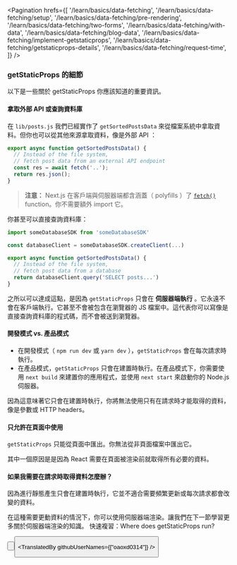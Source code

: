 
<Pagination
  hrefs={[
    '/learn/basics/data-fetching',
    '/learn/basics/data-fetching/setup',
    '/learn/basics/data-fetching/pre-rendering',
    '/learn/basics/data-fetching/two-forms',
    '/learn/basics/data-fetching/with-data',
    '/learn/basics/data-fetching/blog-data',
    '/learn/basics/data-fetching/implement-getstaticprops',
    '/learn/basics/data-fetching/getstaticprops-details',
    '/learn/basics/data-fetching/request-time',
  ]}
/>

### getStaticProps 的細節

以下是一些關於 getStaticProps 你應該知道的重要資訊。

#### 拿取外部 API 或查詢資料庫

在 `lib/posts.js` 我們已經實作了 `getSortedPostsData` 來從檔案系統中拿取資料。但你也可以從其他來源拿取資料，像是外部 API ： 

```jsx
export async function getSortedPostsData() {
  // Instead of the file system,
  // fetch post data from an external API endpoint
  const res = await fetch('..');
  return res.json();
}
```
> **注意：** Next.js 在客戶端與伺服器端都含涵蓋（ polyfills ）了 <a href="/learn/basics/data-fetching/getstaticprops-details" className="link-code" target="_blank">`fetch()`</a> function。你不需要額外 import 它。

你甚至可以直接查詢資料庫：

```jsx
import someDatabaseSDK from 'someDatabaseSDK'

const databaseClient = someDatabaseSDK.createClient(...)

export async function getSortedPostsData() {
  // Instead of the file system,
  // fetch post data from a database
  return databaseClient.query('SELECT posts...')
}
```

之所以可以達成這點，是因為 `getStaticProps` 只會在 **伺服器端執行** 。它永遠不會在客戶端執行。它甚至不會被包含在瀏覽器的 JS 檔案中。這代表你可以寫像是直接查詢資料庫的程式碼，而不會被送到瀏覽器。

#### 開發模式 vs. 產品模式
- 在開發模式（ `npm run dev` 或 `yarn dev` ），`getStaticProps` 會在每次請求時執行。
- 在產品模式，`getStaticProps` 只會在建置時執行。在產品模式下，你需要使用 `next build` 來建置你的應用程式，並使用 `next start` 來啟動你的 Node.js 伺服器。

因為這意味著它只會在建置時執行，你將無法使用只有在請求時才能取得的資料，像是參數或 HTTP headers。

#### 只允許在頁面中使用
`getStaticProps` 只能從頁面中匯出。你無法從非頁面檔案中匯出它。

其中一個原因是是因為 React 需要在頁面被渲染前就取得所有必要的資料。

#### 如果我需要在請求時取得資料怎麼辦？
因為進行靜態產生只會在建置時執行，它並不適合需要頻繁更新或每次請求都會改變的資料。

在這種需要更動資料的情況下，你可以使用伺服器端渲染。讓我們在下一節學習更多關於伺服器端渲染的知識。
<Quiz>
  <QuizHeading type={QuizType.quickReview}>
    快速複習：Where does getStaticProps run?
  </QuizHeading>
  <QuizOptionGroup>
    <QuizOption text="客戶端" />
    <QuizOption text="伺服器端" isCorrect />
    <QuizOption text="兩者皆是" />
  </QuizOptionGroup>
</Quiz>

<Button
  content="返回上一頁 ←"
  url="/learn/basics/data-fetching/implement-getstaticprops"
  basicStyle="text-white bg-[#0070f3]"
  hoverStyle="hover:opacity-90"
/>

<Button
  content="前往下一頁 →"
  url="/learn/basics/data-fetching/request-time"
  basicStyle="text-white bg-[#0070f3]"
  hoverStyle="hover:opacity-90"
/>

<TranslatedBy githubUserNames={["oaoxd0314"]} />